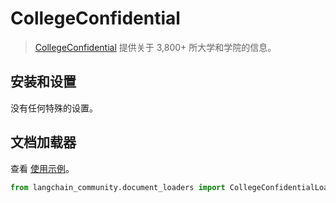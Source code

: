 # CollegeConfidential

>[CollegeConfidential](https://www.collegeconfidential.com/) 提供关于 3,800+ 所大学和学院的信息。

## 安装和设置

没有任何特殊的设置。


## 文档加载器

查看 [使用示例](/docs/integrations/document_loaders/college_confidential)。

```python
from langchain_community.document_loaders import CollegeConfidentialLoader
```
